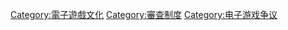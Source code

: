 [[Category:電子遊戲文化|Category:電子遊戲文化]]
[[Category:審查制度|Category:審查制度]]
[[Category:电子游戏争议|Category:电子游戏争议]]